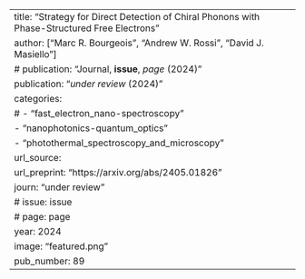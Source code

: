 ---
title: "Strategy for Direct Detection of Chiral Phonons with Phase-Structured Free Electrons"
author: ["Marc R. Bourgeois", "Andrew W. Rossi", "David J. Masiello"]
# publication: "Journal, **issue**, _page_ (2024)"
publication: "_under review_ (2024)"
categories:
#   - "fast_electron_nano-spectroscopy"
  - "nanophotonics-quantum_optics"
  - "photothermal_spectroscopy_and_microscopy"
url_source: 
url_preprint: "https://arxiv.org/abs/2405.01826"
journ: "under review"
# issue: issue
# page: page
year: 2024
image: "featured.png"
pub_number: 89
---